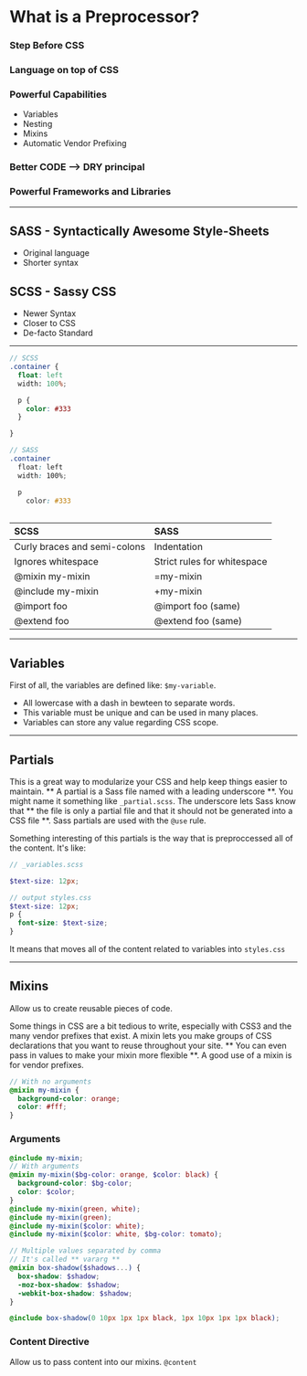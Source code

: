 # What is a Preprocessor?

### Step Before CSS
### Language on top of CSS
### Powerful Capabilities
  * Variables
  * Nesting
  * Mixins
  * Automatic Vendor Prefixing

### Better CODE --> DRY principal
### Powerful Frameworks and Libraries
________________________________________________________

## SASS - Syntactically Awesome Style-Sheets
* Original language
* Shorter syntax

## SCSS - Sassy CSS
* Newer Syntax
* Closer to CSS
* De-facto Standard

________________________________________________________
```scss
// SCSS
.container {
  float: left
  width: 100%;

  p {
    color: #333
  }

}

// SASS
.container
  float: left
  width: 100%;

  p
    color: #333
  
```

| SCSS | SASS |
| :-- | :-- |
| Curly braces and semi-colons | Indentation |
| Ignores whitespace | Strict rules for whitespace |
| @mixin my-mixin | =my-mixin |
| @include my-mixin | +my-mixin |
| @import foo | @import foo (same) |
| @extend foo | @extend foo (same) |

________________________________________________________

## Variables

First of all, the variables are defined like:
`$my-variable`.

* All lowercase with a dash in bewteen to separate words.
* This variable must be unique and can be used in many places.
* Variables can store any value regarding CSS scope.

________________________________________________________

## Partials

This is a great way to modularize your CSS and help keep things easier to maintain. ** A partial is a Sass file named with a leading underscore **. You might name it something like `_partial.scss`. The underscore lets Sass know that ** the file is only a partial file and that it should not be generated into a CSS file **. Sass partials are used with the `@use` rule.

Something interesting of this partials is the way that is preproccessed all of the content. It's like:

```scss
// _variables.scss

$text-size: 12px;

// output styles.css
$text-size: 12px;
p {
  font-size: $text-size;
}

```
It means that moves all of the content related to variables into `styles.css`

________________________________________________________

## Mixins

Allow us to create reusable pieces of code.

Some things in CSS are a bit tedious to write, especially with CSS3 and the many vendor prefixes that exist. A mixin lets you make groups of CSS declarations that you want to reuse throughout your site. ** You can even pass in values to make your mixin more flexible **. A good use of a mixin is for vendor prefixes.

```scss
// With no arguments
@mixin my-mixin {
  background-color: orange;
  color: #fff;
}

```
### Arguments

```scss
@include my-mixin;
// With arguments
@mixin my-mixin($bg-color: orange, $color: black) {
  background-color: $bg-color;
  color: $color;
}
@include my-mixin(green, white);
@include my-mixin(green);
@include my-mixin($color: white);
@include my-mixin($color: white, $bg-color: tomato);

// Multiple values separated by comma
// It's called ** vararg **
@mixin box-shadow($shadows...) {
  box-shadow: $shadow;
  -moz-box-shadow: $shadow;
  -webkit-box-shadow: $shadow;
}

@include box-shadow(0 10px 1px 1px black, 1px 10px 1px 1px black);
```


### Content Directive

Allow us to pass content into our mixins. `@content`